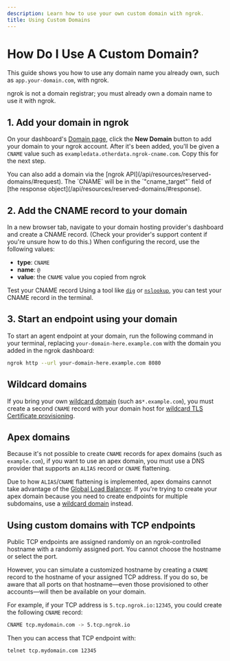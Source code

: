 ```yaml
---
description: Learn how to use your own custom domain with ngrok.
title: Using Custom Domains
---
```

# How Do I Use A Custom Domain?

This guide shows you how to use any domain name you already own, such as `app.your-domain.com`, with ngrok.

<Note>
ngrok is not a domain registrar; you must already own a domain name to use it with ngrok.
</Note>

## 1. Add your domain in ngrok

On your dashboard's [Domain page](https://dashboard.ngrok.com/domains), click the **New Domain** button to add your domain to your ngrok account.
After it's been added, you'll be given a `CNAME` value such as `exampledata.otherdata.ngrok-cname.com`.
Copy this for the next step.

<Info>
You can also add a domain via the [ngrok API](/api/resources/reserved-domains/#request).
The `CNAME` will be in the `"cname_target"` field of [the response object](/api/resources/reserved-domains/#response).
</Info>

## 2. Add the CNAME record to your domain

In a new browser tab, navigate to your domain hosting provider's dashboard and create a CNAME record.
(Check your provider's support content if you're unsure how to do this.)
When configuring the record, use the following values:

- **type**: `CNAME`
- **name**: `@`
- **value**: the `CNAME` value you copied from ngrok

<Tip> Test your CNAME record
Using a tool like [`dig`](https://www.digwebinterface.com/) or [`nslookup`](https://www.nslookup.io/), you can test your CNAME record in the terminal.
</Tip>

## 3. Start an endpoint using your domain

To start an agent endpoint at your domain, run the following command in your terminal, replacing `your-domain-here.example.com` with the domain you added in the ngrok dashboard:

```bash
ngrok http --url your-domain-here.example.com 8080
```

## Wildcard domains

If you bring your own [wildcard domain](/universal-gateway/domains#wildcard-domains) (such as`*.example.com`), you must create a second `CNAME` record with your domain host for [wildcard TLS Certificate provisioning](/universal-gateway/tls-certificates/#wildcard-domains).

## Apex domains

Because it's not possible to create `CNAME` records for apex domains (such as `example.com`), if you want to use an apex domain, you must use a DNS provider that supports an `ALIAS` record or `CNAME` flattening.

Due to how `ALIAS`/`CNAME` flattening is implemented, apex domains cannot take advantage of the [Global Load Balancer](/universal-gateway/global-load-balancer/).
If you're trying to create your apex domain because you need to create endpoints for multiple subdomains, use a [wildcard domain](#wildcard-domains) instead.

## Using custom domains with TCP endpoints

Public TCP endpoints are assigned randomly on an ngrok-controlled hostname with a randomly assigned port.
You cannot choose the hostname or select the port.

However, you can simulate a customized hostname by creating a `CNAME` record to the hostname of your assigned TCP address.
If you do so, be aware that all ports on that hostname—even those provisioned to other accounts—will then be available on your domain.

For example, if your TCP address is `5.tcp.ngrok.io:12345`, you could create the following `CNAME` record:

```bash
CNAME tcp.mydomain.com -> 5.tcp.ngrok.io
```

Then you can access that TCP endpoint with:

```bash
telnet tcp.mydomain.com 12345
```
